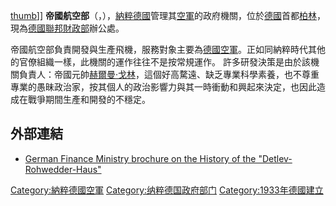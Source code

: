[[image:Bundesarchiv_Bild_146-1979-074-36A,_Berlin,_Reichsluftfahrtministerium.jpg|thumb]]]]
'''帝國航空部'''（{{lang-de|'''R'''eichs'''l'''uftfahrt'''m'''inisterium}}，{{lang|de|RLM}}），[[納粹德國|納粹德國]]管理其[[納粹德國空軍|空軍]]的政府機關，位於[[德國|德國]]首都[[柏林|柏林]]，現為[[德國聯邦財政部|德國聯邦財政部]]辦公處。

帝國航空部負責開發與生產飛機，服務對象主要為[[納粹德國空軍|德國空軍]]。正如同納粹時代其他的官僚組織一樣，此機關的運作往往不是按常規運作。
許多研發決策是由於該機關負責人：帝國元帥[[赫爾曼·戈林|赫爾曼·戈林]]，這個好高騖遠、缺乏專業科學素養，也不尊重專業的愚昧政治家，按其個人的政治影響力與其一時衝動和興起來決定，也因此造成在戰爭期間生產和開發的不穩定。


==外部連結==
{{commons|Category:Reichsluftfahrtministerium}}
* [https://web.archive.org/web/20110720013556/http://www.bundesfinanzministerium.de/nn_53848/DE/BMF__Startseite/Ministerium/Geschichte__des__BMF/Geschichte__des__Detlev__Rohwedder__Hauses/1871.html?__nnn=true German Finance Ministry brochure on the History of the "Detlev-Rohwedder-Haus"] {{de icon}}

{{Coord|52|30|31.31|N|13|23|2.4|E|region:DE_type:landmark|display=title}}

{{Germany-stub}}
{{Mil-stub}}

[[Category:納粹德國空軍|Category:納粹德國空軍]]
[[Category:纳粹德国政府部门|Category:纳粹德国政府部门]]
[[Category:1933年德國建立|Category:1933年德國建立]]